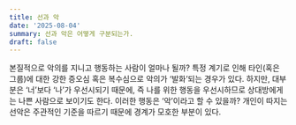 ```yaml
---
title: 선과 악
date: '2025-08-04'
summary: 선과 악은 어떻게 구분되는가.
draft: false
---
```


본질적으로 악의를 지니고 행동하는 사람이 얼마나 될까? 특정 계기로 인해 타인(혹은 그룹)에 대한 강한 증오심 혹은 복수심으로 악의가 ‘발화’되는 경우가 있다. 하지만, 대부분은 ‘너’보다 ‘나’가 우선시되기 때문에, 즉 나를 위한 행동을 우선시하므로 상대방에게는 나쁜 사람으로 보이기도 한다. 이러한 행동은 ‘악’이라고 할 수 있을까? 개인이 따지는 선악은 주관적인 기준을 따르기 때문에 경계가 모호한 부분이 있다.
